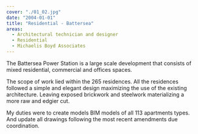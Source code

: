 ```yaml
---
cover: "./01_02.jpg"
date: "2004-01-01"
title: "Residential - Battersea"
areas:
  - Architectural technician and designer
  - Residential
  - Michaelis Boyd Associates
---
```


The Battersea Power Station is a large scale
development that consists of mixed residential,
commercial and offices spaces.

The scope of work lied within the 265 residences.
All the residences followed a simple
and elegant design maximizing the use of
the existing architecture. Leaving exposed
brickwork and steelwork materializing a
more raw and edgier cut.

My duties were to create models BIM models
of all 113 apartments types. And update
all drawings following the most recent
amendments due coordination.